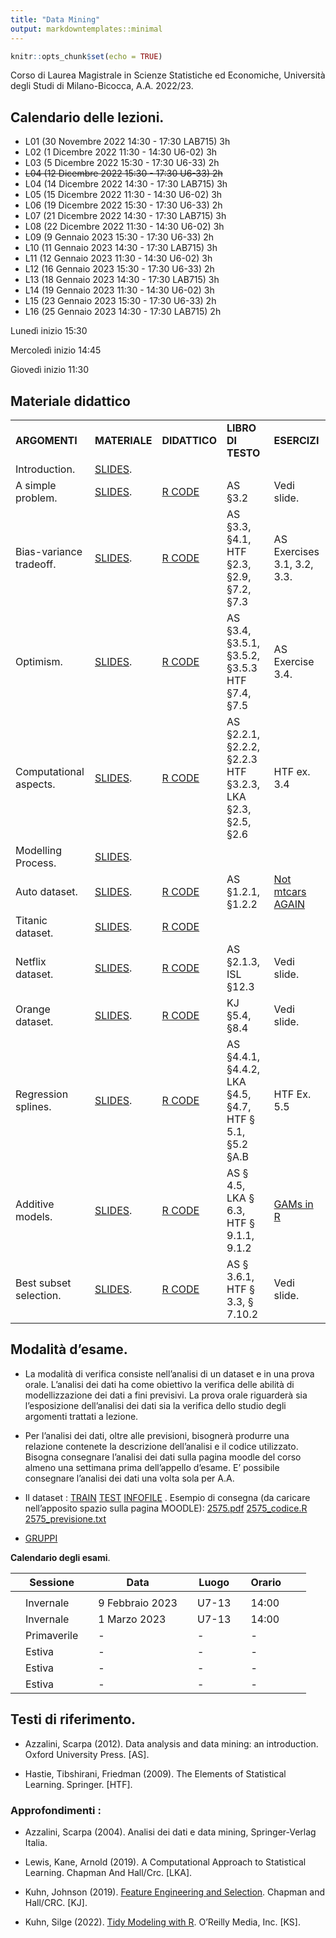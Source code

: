 ```yaml
---
title: "Data Mining"
output: markdowntemplates::minimal
---
```


```r
knitr::opts_chunk$set(echo = TRUE)
```

Corso di Laurea Magistrale in Scienze Statistiche ed Economiche, Università degli Studi di Milano-Bicocca, A.A. 2022/23.


## Calendario delle lezioni.

* L01 (30 Novembre 2022 14:30 - 17:30 LAB715) 3h
* L02 (1 Dicembre 2022 11:30 - 14:30 U6-02) 3h
* L03 (5 Dicembre 2022 15:30 - 17:30 U6-33) 2h
* ~~L04 (12 Dicembre 2022 15:30 - 17:30 U6-33) 2h~~
* L04 (14 Dicembre 2022 14:30 - 17:30 LAB715) 3h
* L05 (15 Dicembre 2022 11:30 - 14:30 U6-02) 3h
* L06 (19 Dicembre 2022 15:30 - 17:30 U6-33) 2h
* L07 (21 Dicembre 2022 14:30 - 17:30 LAB715) 3h
* L08 (22 Dicembre 2022 11:30 - 14:30 U6-02) 3h
* L09 (9 Gennaio 2023 15:30 - 17:30 U6-33) 2h
* L10 (11 Gennaio 2023 14:30 - 17:30 LAB715) 3h
* L11 (12 Gennaio 2023 11:30 - 14:30 U6-02) 3h
* L12 (16 Gennaio 2023 15:30 - 17:30 U6-33) 2h
* L13 (18 Gennaio 2023 14:30 - 17:30 LAB715) 3h
* L14 (19 Gennaio 2023 11:30 - 14:30 U6-02) 3h
* L15 (23 Gennaio 2023 15:30 - 17:30 U6-33) 2h
* L16 (25 Gennaio 2023 14:30 - 17:30 LAB715) 2h

Lunedì inizio 15:30

Mercoledì inizio 14:45

Giovedì inizio 11:30



## Materiale didattico

<table>

<tr>
<td>**ARGOMENTI**</td>
<td>**MATERIALE**</td>
<td>**DIDATTICO**</td>
<td>**LIBRO DI TESTO**</td>
<td>**ESERCIZI**</td>
</tr>

<tr>
<td>Introduction.</td>
<td>[SLIDES](docs/SLIDES/Introduction.pdf). </td>
<td></td>
<td></td>
<td></td>
</tr>


<tr>
<td> A simple problem.</td>
<td> [SLIDES](docs/SLIDES/Simpleproblem.pdf). </td>
<td> [R CODE](https://github.com/aldosolari/DM/blob/master/docs/RCODE/Simpleproblem.R)</td>
<td> AS §3.2 </td>
<td> Vedi slide. </td>
</tr>



<tr>
<td> Bias-variance tradeoff.</td>
<td> [SLIDES](docs/SLIDES/Biasvariance.pdf). </td>
<td> [R CODE](https://github.com/aldosolari/DM/blob/master/docs/RCODE/Biasvariance.R)</td>
<td> AS §3.3, §4.1, HTF §2.3, §2.9, §7.2, §7.3 </td>
<td> AS Exercises 3.1, 3.2, 3.3.</td>
</tr>


<tr>
<td> Optimism.</td>
<td> [SLIDES](docs/SLIDES/Optimism.pdf). </td>
<td> [R CODE](https://github.com/aldosolari/DM/blob/master/docs/RCODE/Optimism.R)</td>
<td> AS §3.4, §3.5.1, §3.5.2, §3.5.3 HTF §7.4, §7.5 </td>
<td> AS Exercise 3.4. </td>
</tr>



<tr>
<td> Computational aspects.</td>
<td> [SLIDES](docs/SLIDES/Computational.pdf). </td>
<td> [R CODE](https://github.com/aldosolari/DM/blob/master/docs/RCODE/Computational.R)</td>
<td> AS §2.2.1, §2.2.2, §2.2.3 HTF §3.2.3, LKA §2.3, §2.5, §2.6 </td>
<td> HTF ex. 3.4 </td>
</tr>


<tr>
<td> Modelling Process.</td>
<td> [SLIDES](docs/SLIDES/ModellingProcess.pdf). </td>
<td> </td>
<td> </td>
<td> </td>
</tr>

<tr>
<td> Auto dataset.</td>
<td> [SLIDES](docs/SLIDES/Auto.pdf). </td>
<td> [R CODE](https://github.com/aldosolari/DM/blob/master/docs/RCODE/Auto.R)</td>
<td> AS §1.2.1, §1.2.2  </td>
<td> [Not mtcars AGAIN](https://supervised-ml-course.netlify.app/chapter1) </td>
</tr>

<tr>
<td> Titanic dataset.</td>
<td> [SLIDES](docs/SLIDES/Titanic.pdf). </td>
<td> [R CODE](https://github.com/aldosolari/DM/blob/master/docs/RCODE/Titanic.R)</td>
<td>   </td>
<td> </td>
</tr>

<tr>
<td> Netflix dataset.</td>
<td> [SLIDES](docs/SLIDES/Netflix.pdf). </td>
<td> [R CODE](https://github.com/aldosolari/DM/blob/master/docs/RCODE/Netflix.R)</td>
<td> AS §2.1.3, ISL §12.3   </td>
<td> Vedi slide. </td>
</tr>


<tr>
<td> Orange dataset.</td>
<td> [SLIDES](docs/SLIDES/Orange.pdf). </td>
<td> [R CODE](https://github.com/aldosolari/DM/blob/master/docs/RCODE/Orange.R)</td>
<td> KJ §5.4, §8.4  </td>
<td> Vedi slide. </td>
</tr>

<tr>
<td> Regression splines.</td>
<td> [SLIDES](docs/SLIDES/Splines.pdf). </td>
<td> [R CODE](https://github.com/aldosolari/DM/blob/master/docs/RCODE/Splines.R)</td>
<td> AS §4.4.1, §4.4.2, LKA §4.5, §4.7, HTF § 5.1, §5.2 §A.B
</td>
<td> HTF Ex. 5.5 </td>
</tr>


<tr>
<td> Additive models.</td>
<td> [SLIDES](docs/SLIDES/Additive.pdf). </td>
<td> [R CODE](https://github.com/aldosolari/DM/blob/master/docs/RCODE/Additive.R)</td>
<td> AS § 4.5, LKA § 6.3, HTF § 9.1.1, 9.1.2  </td>
<td> [GAMs in R](https://noamross.github.io/gams-in-r-course/) </td>
</tr>


<!-- <tr> -->
<!-- <td> Chicago dataset.</td> -->
<!-- <td> [SLIDES](docs/SLIDES/Chicago.pdf). </td> -->
<!-- <td> [R CODE](https://github.com/aldosolari/DM/blob/master/docs/RCODE/Chicago.R)</td> -->
<!-- <td>  </td> -->
<!-- <td>  </td> -->
<!-- </tr> -->

<tr>
<td> Best subset selection.</td>
<td> [SLIDES](docs/SLIDES/Bestsubset.pdf). </td>
<td> [R CODE](https://github.com/aldosolari/DM/blob/master/docs/RCODE/Bestsubset.R)</td>
<td> AS § 3.6.1, HTF § 3.3, § 7.10.2 </td>
<td> Vedi slide. </td>
</tr>


<!-- <tr> -->
<!-- <td> Ensembles of models.</td> -->
<!-- <td> [SLIDES](docs/SLIDES/Ensembles.pdf). </td> -->
<!-- <td> [R CODE](https://github.com/aldosolari/DM/blob/master/docs/RCODE/Ensembles.R)</td> -->
<!-- <td>  </td> -->
<!-- <td>  </td> -->
<!-- </tr> -->

</table>


## Modalità d'esame.

* La modalità di verifica consiste nell'analisi di un dataset e in una prova orale. L'analisi dei dati ha come obiettivo la verifica delle abilità di modellizzazione dei dati a fini previsivi. La prova orale riguarderà sia l'esposizione dell'analisi dei dati sia la verifica dello studio degli argomenti trattati a lezione.

* Per l'analisi dei dati, oltre alle previsioni, bisognerà produrre una relazione contenete la descrizione dell’analisi e il codice utilizzato. Bisogna consegnare l'analisi dei dati sulla pagina moodle del corso almeno una settimana prima dell'appello d'esame. E' possibile consegnare l'analisi dei dati una volta sola per A.A.

* Il dataset : [TRAIN](https://github.com/aldosolari/DM/blob/master/docs/DATA/train.csv) [TEST](https://github.com/aldosolari/DM/blob/master/docs/DATA/test.csv)
[INFOFILE](https://github.com/aldosolari/DM/blob/master/docs/DATA/infofile.txt) . Esempio di consegna (da caricare nell’apposito spazio sulla pagina MOODLE): [2575.pdf](https://github.com/aldosolari/DM/blob/master/docs/DATA/2575.pdf)
[2575_codice.R](https://github.com/aldosolari/DM/blob/master/docs/DATA/2575_codice.R) [2575_previsione.txt](https://github.com/aldosolari/DM/blob/master/docs/DATA/2575_previsione.txt) 

* [GRUPPI](https://github.com/aldosolari/DM/blob/master/docs/DATA/gruppi.pdf) 


<!-- Agli studenti che si iscrivono al seguente [form](https://forms.gle/Kbb38DztqHWihd9E6) entro il 5 Dicembre 2022 verrà data la possibilità di svolgere i compiti per casa in gruppi di (al massimo) tre persone. Gli iscritti verranno suddivisi in gruppi in maniera casuale. -->

**Calendario degli esami**.

|| Sessione || Data || Luogo || Orario ||
|-|-|-|-|-|-|-|-|-|-|
||  || ||  ||  || ||
|| Invernale || 9 Febbraio 2023 || U7-13 || 14:00  ||
|| Invernale || 1 Marzo 2023 || U7-13 || 14:00 ||
|| Primaverile || - || - ||  -  ||
|| Estiva || - || - || -  ||
|| Estiva || - || - || - ||
|| Estiva || - || -  || - ||

 
## Testi di riferimento.

* Azzalini, Scarpa (2012). Data analysis and data mining: an introduction. Oxford University Press. [AS]. 

* Hastie, Tibshirani, Friedman (2009). The Elements of Statistical Learning. Springer. [HTF].

### Approfondimenti :

* Azzalini, Scarpa (2004). Analisi dei dati e data mining, Springer-Verlag Italia.

* Lewis, Kane, Arnold (2019). A Computational Approach to Statistical Learning. Chapman And Hall/Crc. [LKA].

* Kuhn, Johnson (2019). [Feature Engineering and Selection](http://www.feat.engineering/). Chapman and Hall/CRC. [KJ].

* Kuhn, Silge (2022). [Tidy Modeling with R](https://www.tmwr.org/). O'Reilly Media, Inc. [KS].



